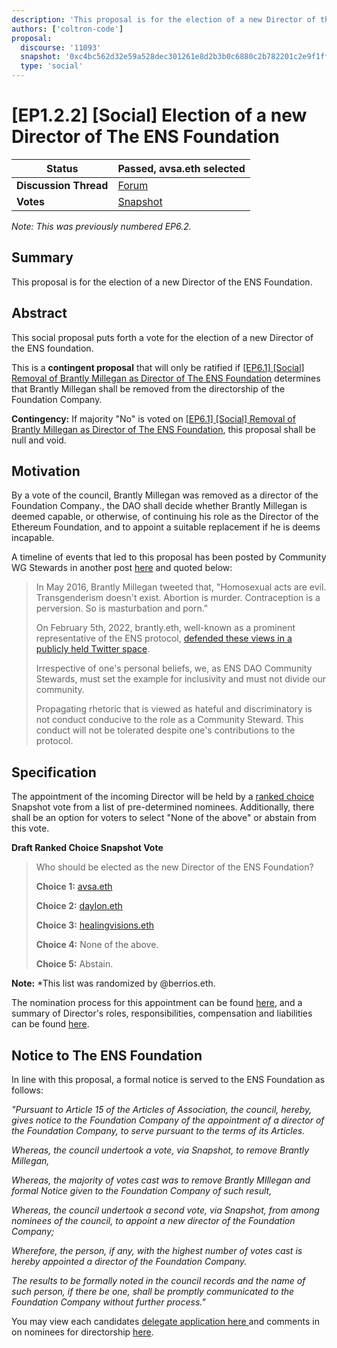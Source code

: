 ```yaml
---
description: 'This proposal is for the election of a new Director of the ENS Foundation.'
authors: ['coltron-code']
proposal:
  discourse: '11093'
  snapshot: '0xc4bc562d32e59a528dec301261e8d2b3b0c6880c2b782201c2e9f1ff3979d165'
  type: 'social'
---
```


# [EP1.2.2] [Social] Election of a new Director of The ENS Foundation

| **Status**            | Passed, avsa.eth selected                                                                                              |
| --------------------- | ---------------------------------------------------------------------------------------------------------------------- |
| **Discussion Thread** | [Forum](https://discuss.ens.domains/t/11093)                                                                           |
| **Votes**             | [Snapshot](https://snapshot.org/#/ens.eth/proposal/0xc4bc562d32e59a528dec301261e8d2b3b0c6880c2b782201c2e9f1ff3979d165) |

_Note: This was previously numbered EP6.2._

## Summary

This proposal is for the election of a new Director of the ENS Foundation.

## Abstract

This social proposal puts forth a vote for the election of a new Director of the ENS foundation.

This is a **contingent proposal** that will only be ratified if [\[EP6.1\] \[Social\] Removal of Brantly Millegan as Director of The ENS Foundation](https://discuss.ens.domains/t/ep-6-1-social-removal-of-brantly-millegan-as-director-of-the-ens-foundation/11092) determines that Brantly Millegan shall be removed from the directorship of the Foundation Company.

**Contingency:** If majority "No" is voted on [\[EP6.1\] \[Social\] Removal of Brantly Millegan as Director of The ENS Foundation](https://discuss.ens.domains/t/ep-6-1-social-removal-of-brantly-millegan-as-director-of-the-ens-foundation/11092), this proposal shall be null and void.

## Motivation

By a vote of the council, Brantly Millegan was removed as a director of the Foundation Company., the DAO shall decide whether Brantly Millegan is deemed capable, or otherwise, of continuing his role as the Director of the Ethereum Foundation, and to appoint a suitable replacement if he is deems incapable.

A timeline of events that led to this proposal has been posted by Community WG Stewards in another post [here](https://discuss.ens.domains/t/ens-dao-next-steps-re-brantly/10424/15) and quoted below:

> In May 2016, Brantly Millegan tweeted that, "Homosexual acts are evil. Transgenderism doesn't exist. Abortion is murder. Contraception is a perversion. So is masturbation and porn."
>
> On February 5th, 2022, brantly.eth, well-known as a prominent representative of the ENS protocol, [defended these views in a publicly held Twitter space](https://www.dropbox.com/s/ljrp0vjibawuufr/Brantly%20ENS.mp4?dl=0).
>
> Irrespective of one's personal beliefs, we, as ENS DAO Community Stewards, must set the example for inclusivity and must not divide our community.
>
> Propagating rhetoric that is viewed as hateful and discriminatory is not conduct conducive to the role as a Community Steward. This conduct will not be tolerated despite one's contributions to the protocol.

## Specification

The appointment of the incoming Director will be held by a [ranked choice](https://en.wikipedia.org/wiki/Ranked_voting) Snapshot vote from a list of pre-determined nominees. Additionally, there shall be an option for voters to select "None of the above" or abstain from this vote.

**Draft Ranked Choice Snapshot Vote**

> Who should be elected as the new Director of the ENS Foundation?
>
> **Choice 1:** [avsa.eth](https://discuss.ens.domains/t/nominations-for-ens-foundation-director-to-replace-brantly-eth/10634/12)
>
> **Choice 2:** [daylon.eth](https://discuss.ens.domains/t/nominations-for-ens-foundation-director-to-replace-brantly-eth/10634/9)
>
> **Choice 3:** [healingvisions.eth](https://discuss.ens.domains/t/nominations-for-ens-foundation-director-to-replace-brantly-eth/10634/3)
>
> **Choice 4:** None of the above.
>
> **Choice 5:** Abstain.

**Note:** \*This list was randomized by @berrios.eth.

The nomination process for this appointment can be found [here](https://discuss.ens.domains/t/nominations-for-ens-foundation-director-to-replace-brantly-eth/10634), and a summary of Director's roles, responsibilities, compensation and liabilities can be found [here](https://discuss.ens.domains/t/role-responsibilities-of-ens-foundation-director/10632).

## Notice to The ENS Foundation

In line with this proposal, a formal notice is served to the ENS Foundation as follows:

_"Pursuant to Article 15 of the Articles of Association, the council, hereby, gives notice to the Foundation Company of the appointment of a director of the Foundation Company, to serve pursuant to the terms of its Articles._

_Whereas, the council undertook a vote, via Snapshot, to remove Brantly Millegan,_

_Whereas, the majority of votes cast was to remove Brantly MIllegan and formal Notice given to the Foundation Company of such result,_

_Whereas, the council undertook a second vote, via Snapshot, from among nominees of the council, to appoint a new director of the Foundation Company;_

_Wherefore, the person, if any, with the highest number of votes cast is hereby appointed a director of the Foundation Company._

_The results to be formally noted in the council records and the name of such person, if there be one, shall be promptly communicated to the Foundation Company without further process."_

You may view each candidates [delegate application here ](https://discuss.ens.domains/t/ens-dao-delegate-applications/815/1154)and comments in on nominees for directorship [here](https://discuss.ens.domains/t/comments-on-ens-foundation-nominees/10658).
